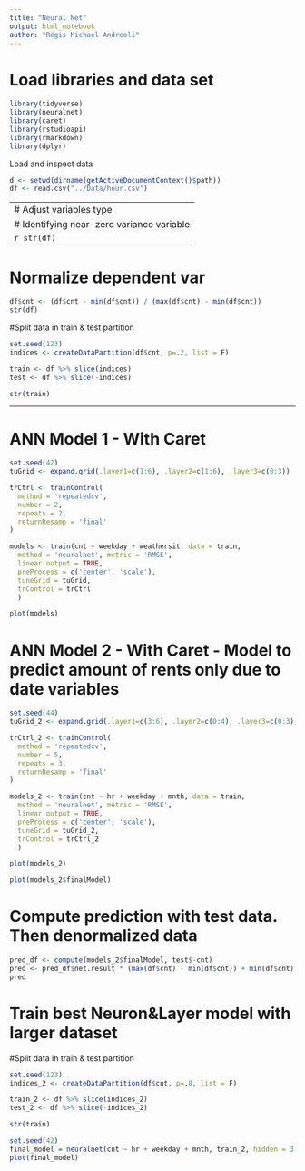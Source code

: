```yaml
---
title: "Neural Net"
output: html_notebook
author: "Régis Michael Andreoli"
---
```



# Load libraries and data set

```r
library(tidyverse)
library(neuralnet)
library(caret)
library(rstudioapi)
library(rmarkdown)
library(dplyr)
```
Load and inspect data

```r
d <- setwd(dirname(getActiveDocumentContext()$path))
df <- read.csv("../Data/hour.csv")
```


--------------------------------------------------------------------------------
# Adjust variables type
```r
df$season <- as.factor(df$season)
df$yr <- as.factor(df$yr)
df$mnth <- as.factor(df$mnth)
df$hr <- as.factor(df$hr)
df$holiday <- as.factor(df$holiday)
df$weekday <- as.factor(df$weekday)
df$workingday <- as.factor(df$workingday)
df$weathersit <- as.factor(df$weathersit)
df$cnt <- as.numeric(df$cnt)
```



# Identifying near-zero variance variable
```r
nearZeroVar(df, saveMetrics = TRUE)
```

```r
str(df)
```

--------------------------------------------------------------------------------

# Normalize dependent var
```r
df$cnt <- (df$cnt - min(df$cnt)) / (max(df$cnt) - min(df$cnt))
str(df)
```
#Split data in train & test partition
```r
set.seed(123)
indices <- createDataPartition(df$cnt, p=.2, list = F)

train <- df %>% slice(indices)
test <- df %>% slice(-indices)

str(train)
```

--------------------------------------------------------------------------------
# ANN Model 1 - With Caret

```r
set.seed(42)
tuGrid <- expand.grid(.layer1=c(1:6), .layer2=c(1:6), .layer3=c(0:3))

trCtrl <- trainControl(
  method = 'repeatedcv',
  number = 2,
  repeats = 2,
  returnResamp = 'final'
)
```


```r
models <- train(cnt ~ weekday + weathersit, data = train,
  method = 'neuralnet', metric = 'RMSE',
  linear.output = TRUE,
  preProcess = c('center', 'scale'),
  tuneGrid = tuGrid,
  trControl = trCtrl
  )
```

```r
plot(models)
```
# ANN Model 2 - With Caret - Model to predict amount of rents only due to date variables

```r
set.seed(44)
tuGrid_2 <- expand.grid(.layer1=c(3:6), .layer2=c(0:4), .layer3=c(0:3))

trCtrl_2 <- trainControl(
  method = 'repeatedcv',
  number = 5,
  repeats = 3,
  returnResamp = 'final'
)
```

```r
models_2 <- train(cnt ~ hr + weekday + mnth, data = train,
  method = 'neuralnet', metric = 'RMSE',
  linear.output = TRUE,
  preProcess = c('center', 'scale'),
  tuneGrid = tuGrid_2,
  trControl = trCtrl_2
  )
```

```r
plot(models_2)
```
```r
plot(models_2$finalModel)
```

# Compute prediction with test data. Then denormalized data
```r
pred_df <- compute(models_2$finalModel, test$-cnt)
pred <- pred_df$net.result * (max(df$cnt) - min(df$cnt)) + min(df$cnt)
pred
```

# Train best Neuron&Layer model with larger dataset

#Split data in train & test partition
```r
set.seed(123)
indices_2 <- createDataPartition(df$cnt, p=.8, list = F)

train_2 <- df %>% slice(indices_2)
test_2 <- df %>% slice(-indices_2)

str(train)
```

```r
set.seed(42)
final_model = neuralnet(cnt ~ hr + weekday + mnth, train_2, hidden = 3 , li
plot(final_model)
```
